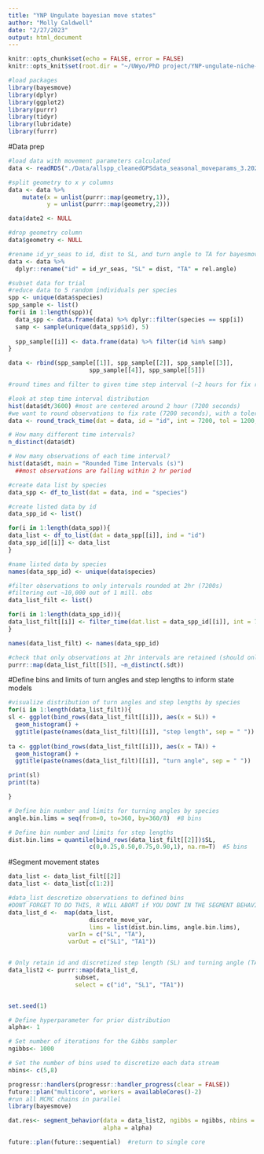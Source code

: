 ```yaml
---
title: "YNP Ungulate bayesian move states"
author: "Molly Caldwell"
date: "2/27/2023"
output: html_document
---
```


```r
knitr::opts_chunk$set(echo = FALSE, error = FALSE)
knitr::opts_knit$set(root.dir = "~/UWyo/PhD project/YNP-ungulate-niche-paper/")
```

```r
#load packages
library(bayesmove)
library(dplyr)
library(ggplot2)
library(purrr)
library(tidyr)
library(lubridate)
library(furrr)
```

#Data prep

```r
#load data with movement parameters calculated
data <- readRDS("./Data/allspp_cleanedGPSdata_seasonal_moveparams_3.2022.rds")

#split geometry to x y columns
data <- data %>%
    mutate(x = unlist(purrr::map(geometry,1)),
           y = unlist(purrr::map(geometry,2)))

data$date2 <- NULL

#drop geometry column
data$geometry <- NULL

#rename id_yr_seas to id, dist to SL, and turn angle to TA for bayesmove package
data <- data %>%
  dplyr::rename("id" = id_yr_seas, "SL" = dist, "TA" = rel.angle)

#subset data for trial
#reduce data to 5 random individuals per species
spp <- unique(data$species)
spp_sample <- list()
for(i in 1:length(spp)){
  data_spp <- data.frame(data) %>% dplyr::filter(species == spp[i])
  samp <- sample(unique(data_spp$id), 5)
  
  spp_sample[[i]] <- data.frame(data) %>% filter(id %in% samp)
}

data <- rbind(spp_sample[[1]], spp_sample[[2]], spp_sample[[3]],
                       spp_sample[[4]], spp_sample[[5]])
```

```r
#round times and filter to given time step interval (~2 hours for fix rate)

#look at step time interval distribution
hist(data$dt/3600) #most are centered around 2 hour (7200 seconds)
#we want to round observations to fix rate (7200 seconds), with a tolerance of 20 minutes (1200 seconds)
data <- round_track_time(dat = data, id = "id", int = 7200, tol = 1200, time.zone = "MST", units = "secs")

# How many different time intervals?
n_distinct(data$dt)

# How many observations of each time interval?
hist(data$dt, main = "Rounded Time Intervals (s)")
  ##most observations are falling within 2 hr period

#create data list by species
data_spp <- df_to_list(dat = data, ind = "species")

#create listed data by id
data_spp_id <- list()

for(i in 1:length(data_spp)){
data_list <- df_to_list(dat = data_spp[[i]], ind = "id")
data_spp_id[[i]] <- data_list
}

#name listed data by species
names(data_spp_id) <- unique(data$species)

#filter observations to only intervals rounded at 2hr (7200s)
#filtering out ~10,000 out of 1 mill. obs
data_list_filt <- list()

for(i in 1:length(data_spp_id)){
data_list_filt[[i]] <- filter_time(dat.list = data_spp_id[[i]], int = 7200)
}

names(data_list_filt) <- names(data_spp_id)

#check that only observations at 2hr intervals are retained (should only be 1 distinct dt per id)
purrr::map(data_list_filt[[5]], ~n_distinct(.$dt))
```

#Define bins and limits of turn angles and step lengths to inform state models

```r
#visualize distribution of turn angles and step lengths by species
for(i in 1:length(data_list_filt)){
sl <- ggplot(bind_rows(data_list_filt[[i]]), aes(x = SL)) + 
  geom_histogram() + 
  ggtitle(paste(names(data_list_filt)[[i]], "step length", sep = " "))
  
ta <- ggplot(bind_rows(data_list_filt[[i]]), aes(x = TA)) + 
  geom_histogram() + 
  ggtitle(paste(names(data_list_filt)[[i]], "turn angle", sep = " "))

print(sl)
print(ta)

}


```


```r
# Define bin number and limits for turning angles by species
angle.bin.lims = seq(from=0, to=360, by=360/8)  #8 bins

# Define bin number and limits for step lengths
dist.bin.lims = quantile(bind_rows(data_list_filt[[2]])$SL,
                       c(0,0.25,0.50,0.75,0.90,1), na.rm=T)  #5 bins
```

#Segment movement states

```r
data_list <- data_list_filt[[2]]
data_list <- data_list[c(1:2)]

#data_list descretize observations to defined bins
#DONT FORGET TO DO THIS, R WILL ABORT if YOU DONT IN THE SEGMENT BEHAVIOR
data_list_d <-  map(data_list,
                       discrete_move_var,
                       lims = list(dist.bin.lims, angle.bin.lims),
                 varIn = c("SL", "TA"),
                 varOut = c("SL1", "TA1"))


# Only retain id and discretized step length (SL) and turning angle (TA) columns
data_list2 <- purrr::map(data_list_d,
                   subset,
                   select = c("id", "SL1", "TA1"))



```

```r
set.seed(1)

# Define hyperparameter for prior distribution
alpha<- 1

# Set number of iterations for the Gibbs sampler
ngibbs<- 1000

# Set the number of bins used to discretize each data stream
nbins<- c(5,8)

progressr::handlers(progressr::handler_progress(clear = FALSE))
future::plan("multicore", workers = availableCores()-2)
#run all MCMC chains in parallel
library(bayesmove)

dat.res<- segment_behavior(data = data_list2, ngibbs = ngibbs, nbins = nbins,
                           alpha = alpha)

future::plan(future::sequential)  #return to single core
```







